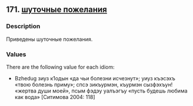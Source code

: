 ## 171. <a href =  'https://agricolamz.github.io/The_Circassian_Isoglosses_Database/171.html'>шуточные пожелания</a>
### Description

Приведены шуточные пожелания.

### Values
There are the following value for each idiom:

* Bzhedug  зиуз к1одын «да чьи болезни исчезнут»; уиуз къэсэхъ «твою болезнь приму»; спсэ зикъурмэн, къурмэн сызфэхъун! «жертва души моей», псым фэдэу уалъэгъу «пусть будешь любима как вода» [Ситимова 2004: 118] 

